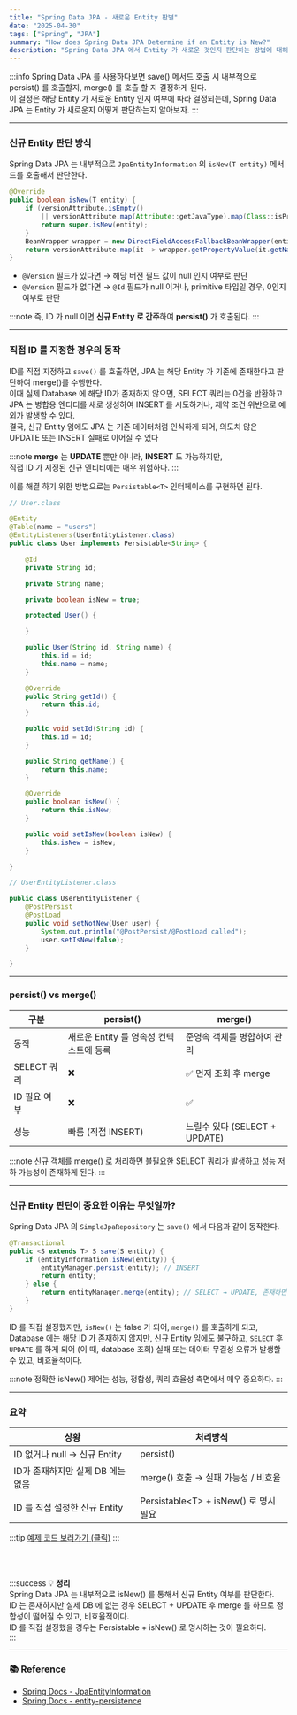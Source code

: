 ```yaml
---
title: "Spring Data JPA - 새로운 Entity 판별"
date: "2025-04-30"
tags: ["Spring", "JPA"]
summary: "How does Spring Data JPA Determine if an Entity is New?"
description: "Spring Data JPA 에서 Entity 가 새로운 것인지 판단하는 방법에 대해서 알아보자."
---
```


:::info
Spring Data JPA 를 사용하다보면 save() 메서드 호출 시 내부적으로 persist() 를 호출할지, merge() 를 호출 할 지 결정하게 된다. <br/>
이 결정은 해당 Entity 가 새로운 Entity 인지 여부에 따라 결정되는데, Spring Data JPA 는 Entity 가 새로운지 어떻게 판단하는지 알아보자.
:::

---

### 신규 Entity 판단 방식

Spring Data JPA 는 내부적으로 `JpaEntityInformation` 의 `isNew(T entity)` 메서드를 호출해서 판단한다.

```java
@Override
public boolean isNew(T entity) {
    if (versionAttribute.isEmpty()
        || versionAttribute.map(Attribute::getJavaType).map(Class::isPrimitive).orElse(false)) {
        return super.isNew(entity);
    }
    BeanWrapper wrapper = new DirectFieldAccessFallbackBeanWrapper(entity);
    return versionAttribute.map(it -> wrapper.getPropertyValue(it.getName()) == null).orElse(true);
}
```

* `@Version` 필드가 있다면 → 해당 버전 필드 값이 null 인지 여부로 판단
* `@Version` 필드가 없다면 → `@Id` 필드가 null 이거나, primitive 타입일 경우, 0인지 여부로 판단

:::note
즉, ID 가 null 이면 **신규 Entity 로 간주**하여 **persist()** 가 호출된다.
:::

---

### 직접 ID 를 지정한 경우의 동작

ID를 직접 지정하고 `save()` 를 호출하면, JPA 는 해당 Entity 가 기존에 존재한다고 판단하여 merge()를 수행한다. <br />
이때 실제 Database 에 해당 ID가 존재하지 않으면, <BlueText> SELECT 쿼리는 0건을 반환하고 </BlueText> <br />
JPA 는 병합용 엔티티를 새로 생성하여 INSERT 를 시도하거나, 제약 조건 위반으로 예외가 발생할 수 있다. <br />
<RedText> 결국, 신규 Entity 임에도 JPA 는 기존 데이터처럼 인식하게 되어, 의도치 않은 UPDATE 또는 INSERT 실패로 이어질 수 있다 </RedText>


:::note
**merge** 는 **UPDATE** 뿐만 아니라, **INSERT** 도 가능하지만, <br />
직접 ID 가 지정된 신규 엔티티에는 매우 위험하다.
:::

이를 해결 하기 위한 방법으로는 `Persistable<T>` 인터페이스를 구현하면 된다.

```java
// User.class

@Entity
@Table(name = "users")
@EntityListeners(UserEntityListener.class)
public class User implements Persistable<String> {

	@Id
	private String id;

	private String name;

	private boolean isNew = true;

	protected User() {

	}

	public User(String id, String name) {
		this.id = id;
		this.name = name;
	}

	@Override
	public String getId() {
		return this.id;
	}

	public void setId(String id) {
		this.id = id;
	}

	public String getName() {
		return this.name;
	}

	@Override
	public boolean isNew() {
		return this.isNew;
	}

	public void setIsNew(boolean isNew) {
		this.isNew = isNew;
	}

}

// UserEntityListener.class

public class UserEntityListener {
	@PostPersist
	@PostLoad
	public void setNotNew(User user) {
		System.out.println("@PostPersist/@PostLoad called");
		user.setIsNew(false);
	}

}
```

---

### persist() vs merge()

|구분|persist()|merge()|
|--|--|--|
|동작|새로운 Entity 를 영속성 컨텍스트에 등록|준영속 객체를 병합하여 관리|
|SELECT 쿼리|❌|✅ 먼저 조회 후 merge|
|ID 필요 여부|❌|✅|
|성능|빠름 (직접 INSERT)|느릴수 있다 (SELECT + UPDATE)|

:::note
신규 객체를 merge() 로 처리하면 불필요한 SELECT 쿼리가 발생하고 성능 저하 가능성이 존재하게 된다.
:::

---

### 신규 Entity 판단이 중요한 이유는 무엇일까?

Spring Data JPA 의 `SimpleJpaRepository` 는 `save()` 에서 다음과 같이 동작한다.

```java
@Transactional
public <S extends T> S save(S entity) {
    if (entityInformation.isNew(entity)) {
        entityManager.persist(entity); // INSERT
        return entity;
    } else {
        return entityManager.merge(entity); // SELECT → UPDATE, 존재하면 UPDATE 없으면 INSERT 가능성 있음
    }
}
```

ID 를 직접 설정했지만, `isNew()` 는 false 가 되어, `merge()` 를 호출하게 되고, <br />
Database 에는 해당 ID 가 존재하지 않지만, 신규 Entity 임에도 불구하고, `SELECT` 후 `UPDATE` 를 하게 되어 (이 때, database 조회) 실패 또는 데이터 무결성 오류가 발생할 수 있고, 비효율적이다.


:::note
정확한 isNew() 제어는 성능, 정합성, 쿼리 효율성 측면에서 매우 중요하다.
:::

---

### 요약

|상황| 처리방식                                     |
|--|------------------------------------------|
|ID 없거나 null → 신규 Entity | persist()                                |
|ID가 존재하지만 실제 DB 에는 없음 | merge() 호출 → 실패 가능성 / 비효율                |
|ID 를 직접 설정한 신규 Entity| Persistable&#60;T&#62; + isNew() 로 명시 필요 |


:::tip
<a href="https://github.com/eottabom/let-me-code/tree/main/src/main/java/com/eottabom/letmecode/example/_01_jpa_entity">예제 코드 보러가기 (클릭)</a>
:::

<br/><br/>

:::success
💡 <b>정리</b><br />
Spring Data JPA 는 내부적으로 isNew() 를 통해서 신규 Entity 여부를 판단한다. <br />
ID 는 존재하지만 실제 DB 에 없는 경우 SELECT + UPDATE 후 merge 를 하므로 정합성이 떨어질 수 있고, 비효율적이다. <br />
ID 를 직접 설정했을 경우는 Persistable + isNew() 로 명시하는 것이 필요하다. <br />
:::


---

### 📚 Reference


* [Spring Docs - JpaEntityInformation](https://docs.spring.io/spring-data/jpa/docs/current/api/org/springframework/data/jpa/repository/support/JpaEntityInformation.html)
* [Spring Docs - entity-persistence](https://docs.spring.io/spring-data/jpa/reference/jpa/entity-persistence.html)

<br/><br/>
